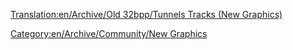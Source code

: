 [[Translation:en/Archive/Old 32bpp/Tunnels Tracks (New Graphics)]]
[[Category:en/Archive/Community/New Graphics]]
